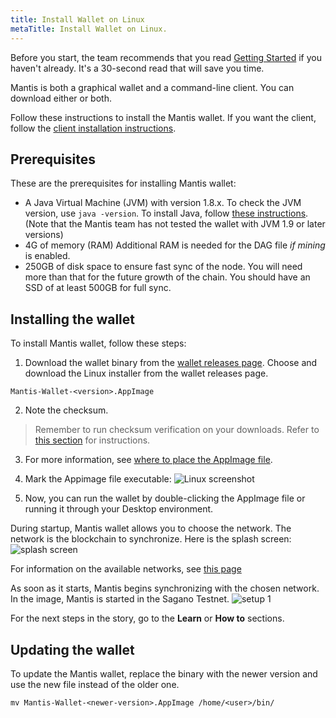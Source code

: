 ```yaml
---
title: Install Wallet on Linux
metaTitle: Install Wallet on Linux.
---
```

Before you start, the team recommends that you read [Getting Started](/first-steps/getting-started) if you haven't already. It's a 30-second read that will save you time.

Mantis is both a graphical wallet and a command-line client. You can download either or both.

Follow these instructions to install the Mantis wallet. If you want the client, follow the [client installation instructions](/install/install-client-linux-mac).


## Prerequisites

These are the prerequisites for installing Mantis wallet:
* A Java Virtual Machine (JVM) with version 1.8.x.
    To check the JVM version, use
     `java -version`.
    To install Java, follow [these instructions](https://java.com/en/download/help/download_options.html).
    (Note that  the Mantis team has not tested the wallet with JVM 1.9 or later versions)
* 4G of memory (RAM)
    Additional RAM is needed for the DAG file _if mining_ is enabled.
* 250GB of disk space to ensure fast sync of the node. You will need more than that for the future growth of the chain. You should have an SSD of at least 500GB for full sync.

## Installing the wallet

To install Mantis wallet, follow these steps:

1. Download the wallet binary from the [wallet releases page](https://github.com/input-output-hk/mantis-wallet/releases/latest).
Choose and download the Linux installer from the wallet releases page.

```
Mantis-Wallet-<version>.AppImage
```
2. Note the checksum.
> Remember to run checksum verification on your downloads. Refer to [this section](/how-tos/how-check-hash-linux) for instructions.

3. For more information, see [where to place the AppImage file](https://docs.appimage.org/user-guide/faq.html#question-where-do-i-store-my-appimages).

4. Mark the Appimage file executable:
![Linux screenshot](../images/2c-Linux-Mark-Executable.png)
5. Now, you can run the wallet by double-clicking the AppImage file or running it through your Desktop environment.

During startup, Mantis wallet allows you to choose the network. The network is the blockchain to synchronize. Here is the splash screen:
![splash screen](../images/5-splash-screen.png)

For information on the available networks, see [this page](/learn/mantis-client-wallet)

As soon as it starts, Mantis begins synchronizing with the chosen network. In the image, Mantis is started in the Sagano Testnet.
![setup 1](../images/4-Setup-1.png)

For the next steps in the story, go to the **Learn** or **How to** sections.

## Updating the wallet

To update the Mantis wallet, replace the binary with the newer version and use the new file instead of the older one.
```
mv Mantis-Wallet-<newer-version>.AppImage /home/<user>/bin/
```
